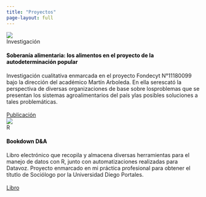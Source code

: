```yaml
---
title: "Proyectos"
page-layout: full
---
```


```{=html}
<link rel="stylesheet" href="https://cdnjs.cloudflare.com/ajax/libs/animate.css/4.1.1/animate.min.css">
```

```{=html}
<div class="container_cards">

    <div class="card border-primary mb-3">
        <div class="card my-3 h-100" title="Soberanía alimentaria: los alimentos en el proyecto de la autodeterminación popular">
            <div class="card-img-container animate__animated animate__fadeIn">
                <img class="card-img-top" src="./images/sob_al.png">
            </div>
            
            <div class="card-body p-3" >
                <div class="pb-2">
                    <span class="badge rounded-pill bg-secondary">Investigación</span>
                </div>
            
                <h4 class="card-title mt-1" style="color: black"><strong>Soberanía alimentaria: los alimentos en el proyecto de la autodeterminación popular</strong><br></h4>
                
                <div class="card-text bg-transparent">
                    Investigación cualitativa enmarcada en el proyecto Fondecyt N°11180099 bajo la dirección del académico Martín Arboleda. En ella serescató la perspectiva de diversas organizaciones de base sobre losproblemas que se presentan los sistemas agroalimentarios del país ylas posibles soluciones a tales problemáticas.    
                </div>
                <br>
                <a href="https://transformacionessociales.udp.cl/?publicaciones=soberania-alimentaria-los-alimentos-en-el-proyecto-de-la-autodeterminacion-popular" target="_blank" class="btn btn-primary">Publicación</a>
            </div>
        </div>
    </div>

    <div class="card border-primary mb-3">
        <div class="card my-3 h-100" title="Bookdown">
            <div class="card-img-container animate__animated animate__fadeIn">
                <img class="card-img-top" src="./images/libro.png">
            </div>
            
            <div class="card-body p-3" >
                <div class="pb-2">
                    <span class="badge rounded-pill bg-secondary">R</span>
                </div>
            
                <h4 class="card-title mt-1" style="color: black"><strong>Bookdown D&A</strong><br></h4>
                
                <div class="card-text bg-transparent">
                    Libro electrónico que recopila y almacena diversas herramientas para el manejo de datos con R, junto con automatizaciones realizadas para Datavoz. Proyecto enmarcado en mi práctica profesional para obtener el títutlo de Sociólogo por la Universidad Diego Portales.
                </div>
                <br>
                <a href="https://jona-s99.github.io/Bookdown/" target="_blank" class="btn btn-primary">Libro</a>
            </div>
        </div>
    </div>

</div>
```







